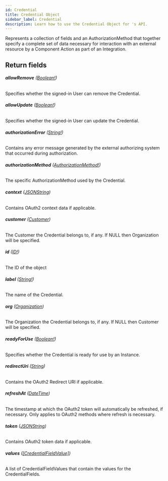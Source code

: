 ```yaml
---
id: Credential
title: Credential Object
sidebar_label: Credential
description: Learn how to use the Credential Object for 's API.
---
```


Represents a collection of fields and an AuthorizationMethod that together
specify a complete set of data necessary for interaction with an external
resource by a Component Action as part of an Integration.

## Return fields

###### <b>allowRemove</b> ([Boolean!](api/schema/scalar/Boolean.mdx))

Specifies whether the signed-in User can remove the Credential.

###### <b>allowUpdate</b> ([Boolean!](api/schema/scalar/Boolean.mdx))

Specifies whether the signed-in User can update the Credential.

###### <b>authorizationError</b> ([String!](api/schema/scalar/String.mdx))

Contains any error message generated by the external authorizing system that occurred during authorization.

###### <b>authorizationMethod</b> ([AuthorizationMethod!](api/schema/object/AuthorizationMethod.mdx))

The specific AuthorizationMethod used by the Credential.

###### <b>context</b> ([JSONString](api/schema/scalar/JSONString.mdx))

Contains OAuth2 context data if applicable.

###### <b>customer</b> ([Customer](api/schema/object/Customer.mdx))

The Customer the Credential belongs to, if any. If NULL then Organization will be specified.

###### <b>id</b> ([ID!](api/schema/scalar/ID.mdx))

The ID of the object

###### <b>label</b> ([String!](api/schema/scalar/String.mdx))

The name of the Credential.

###### <b>org</b> ([Organization](api/schema/object/Organization.mdx))

The Organization the Credential belongs to, if any. If NULL then Customer will be specified.

###### <b>readyForUse</b> ([Boolean!](api/schema/scalar/Boolean.mdx))

Specifies whether the Credential is ready for use by an Instance.

###### <b>redirectUri</b> ([String](api/schema/scalar/String.mdx))

Contains the OAuth2 Redirect URI if applicable.

###### <b>refreshAt</b> ([DateTime](api/schema/scalar/DateTime.mdx))

The timestamp at which the OAuth2 token will automatically be refreshed, if necessary. Only applies to OAuth2 methods where refresh is necessary.

###### <b>token</b> ([JSONString](api/schema/scalar/JSONString.mdx))

Contains OAuth2 token data if applicable.

###### <b>values</b> ([[CredentialFieldValue]](api/schema/object/CredentialFieldValue.mdx))

A list of CredentialFieldValues that contain the values for the CredentialFields.
